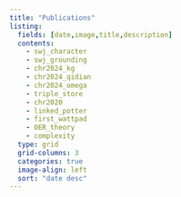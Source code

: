```yaml
---
title: "Publications"
listing:
  fields: [date,image,title,description]
  contents: 
    - swj_character
    - swj_grounding
    - chr2024_kg
    - chr2024_qidian
    - chr2024_omega
    - triple_store
    - chr2020
    - linked_potter
    - first_wattpad
    - OER_theory
    - complexity
  type: grid
  grid-columns: 3
  categories: true
  image-align: left
  sort: "date desc"
---
```



